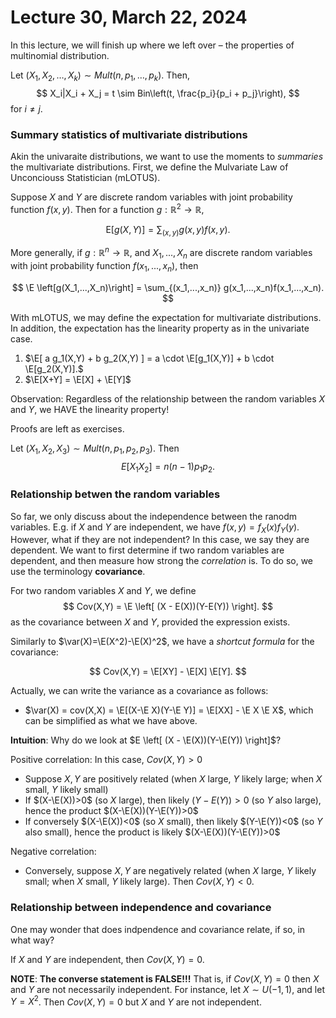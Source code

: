 # Lecture 30, March 22, 2024


In this lecture, we will finish up where we left over -- the properties of multinomial distribution.

::: {.theorem name="Conditional distribution of multinomial"}
Let $(X_1, X_2, \ldots, X_k) \sim Mult(n, p_1, \ldots, p_k)$.
Then,
$$
X_i|X_i + X_j = t \sim Bin\left(t, \frac{p_i}{p_i + p_j}\right),
$$
for $i \neq j$.
:::

### Summary statistics of multivariate distributions

Akin the univaraite distributions, we want to use the moments to *summaries* the multivariate distributions. First, we define the Mulvariate Law of Unconciouss Statistician (mLOTUS).

::: {.definition name="Bivariate LOTUS"}
Suppose $X$ and $Y$ are discrete random variables with joint probability function $f(x,y)$. Then for a function $g: {\mathbb R}^2 \to {\mathbb R}$,

$$
\mbox{E} \left[g(X,Y) \right] = \sum_{(x,y)} g(x,y)f(x,y).
$$
:::

::: {.definition name="Multivariate LOTUS"}
More generally, if $g:  {\mathbb R}^n \to  {\mathbb R}$, and $X_1,...,X_n$ are discrete random variables with joint probability function $f(x_1,...,x_n)$, then

$$
\E \left[g(X_1,...,X_n)\right] = \sum_{(x_1,...,x_n)} g(x_1,...,x_n)f(x_1,...,x_n).
$$
:::

With mLOTUS, we may define the expectation for multivariate distributions. In addition, the expectation has the linearity property as in the univariate case.

1. $\E[ a g_1(X,Y) + b g_2(X,Y) ] = a \cdot \E[g_1(X,Y)] + b \cdot \E[g_2(X,Y)].$
2. $\E[X+Y] = \E[X] + \E[Y]$

Observation: Regardless of the relationship between the random variables $X$ and $Y$, we HAVE the linearity property!

Proofs are left as exercises.

::: {.lemma name="Expectation for trivariate multinomial"}
Let $(X_1, X_2, X_3) \sim Mult(n, p_1, p_2, p_3)$. Then
$$
E[X_1 X_2] = n(n-1) p_1 p_2.
$$
:::

### Relationship betwen the random variables

So far, we only discuss about the independence between the ranodm variables. E.g. if $X$ and $Y$ are independent, we have $f(x,y) = f_X(x)f_Y(y)$. However, what if they are not independent? In this case, we say they are dependent. We want to first determine if two random variables are dependent, and then measure how strong the *correlation* is. To do so, we use the terminology **covariance**.

::: {.definition name="Covariance"}
For two random variables $X$ and $Y$, we define 
$$
Cov(X,Y) = \E \left[ (X - E(X))(Y-E(Y)) \right].
$$
as the covariance between $X$ and $Y$, provided the expression exists. 
:::

Similarly to $\var(X)=\E(X^2)-\E(X)^2$, we have a *shortcut formula* for the covariance:

$$
Cov(X,Y) = \E[XY] - \E[X] \E[Y].
$$

Actually, we can write the variance as a covariance as follows:

* $\var(X) = cov(X,X) = \E[(X-\E X)(Y-\E Y)] = \E[XX] - \E X \E X$, which can be simplified as what we have above.

**Intuition**:
Why do we look at $E \left[ (X - \E(X))(Y-\E(Y)) \right]$?

Positive correlation: In this case, $Cov(X,Y)>0$

* Suppose $X,Y$ are positively related (when $X$ large, $Y$ likely large; when $X$ small, $Y$ likely small)
* If $(X-\E(X))>0$ (so $X$ large), then likely $(Y-E(Y))>0$ (so $Y$ also large), hence the product $(X-\E(X))(Y-\E(Y))>0$
* If conversely $(X-\E(X))<0$ (so $X$ small), then likely $(Y-\E(Y))<0$ (so $Y$ also small), hence the product is likely $(X-\E(X))(Y-\E(Y))>0$


Negative correlation:

* Conversely, suppose $X,Y$ are negatively related (when $X$ large, $Y$ likely small; when $X$ small, $Y$ likely large). Then $Cov(X,Y)<0$. 

### Relationship between independence and covariance

One may wonder that does indpendence and covariance relate, if so, in what way?

::: {.theorem}
If $X$ and $Y$ are independent, then $Cov(X,Y)=0$.
:::

**NOTE**: **The converse statement is FALSE!!!** That is, if $Cov(X,Y)=0$ then $X$ and $Y$ are not necessarily independent. For instance,  let $X\sim U(-1,1)$, and let $Y =X^2$. Then $Cov(X,Y)=0$ but $X$ and $Y$ are not independent.